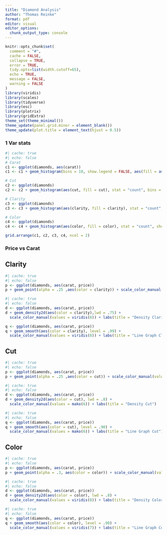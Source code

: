 ```yaml
---
title: "Diamond Analysis"
author: "Thomas Reinke"
format: pdf
editor: visual
editor_options: 
  chunk_output_type: console
---
```


```r
knitr::opts_chunk$set(
  comment = "#", 
  cache = FALSE,  
  collapse = TRUE,
  error = TRUE,
  tidy.opts=list(width.cutoff=65),
  echo = TRUE,
  message = FALSE,
  warning = FALSE
)
library(viridis)
library(scales)
library(tidyverse)
library(esc)
library(plotrix)
library(gridExtra)
theme_set(theme_minimal())
theme_update(panel.grid.minor = element_blank())
theme_update(plot.title = element_text(hjust = 0.5))

```

### 1 Var stats

```r
#| cache: true
#| echo: false
# Carat
c1 <- ggplot(diamonds, aes(carat)) 
c1 <- c1 + geom_histogram(bins = 10, show.legend = FALSE, aes(fill = as.factor(carat))) + labs(title = "Carat") + scale_fill_manual(values = plasma(273)) 

# Cut
c2 <- ggplot(diamonds) 
c2 <- c2 + geom_histogram(aes(cut, fill = cut), stat = "count", bins = 5, show.legend = FALSE) + scale_fill_manual(values = plasma(5))+ labs(title = "Cut") + scale_x_discrete(guide = guide_axis(n.dodge=2))

# Clarity
c3 <- ggplot(diamonds) 
c3 <- c3 + geom_histogram(aes(clarity, fill = clarity), stat = "count", bins = 8, show.legend = FALSE) + scale_fill_manual(values = plasma(8))  + labs(title = "Clarity") + scale_x_discrete(guide = guide_axis(n.dodge=2))

# Color
c4 <- ggplot(diamonds) 
c4 <- c4 + geom_histogram(aes(color, fill = color), stat = "count", show.legend = FALSE, bins = 7) + scale_fill_manual(values = plasma(7))  + labs(title = "Color") + scale_x_discrete(guide = guide_axis(n.dodge=2))

grid.arrange(c1, c2, c3, c4, ncol = 2)

```

### Price vs Carat

## Clarity

```r
#| cache: true
#| echo: false
p <- ggplot(diamonds, aes(carat, price)) 
p + geom_point(alpha = .25 ,aes(color = clarity)) + scale_color_manual(values = viridis(8)) + labs(title = "Scattplot Clarity") + guides(colour = guide_legend(override.aes = list(alpha = 1)))
```

```r
#| cache: true
#| echo: false
d <- ggplot(diamonds, aes(carat, price))
d + geom_density2d(aes(color = clarity),lwd = .75) + 
  scale_color_manual(values = viridis(8)) + labs(title = "Density Clarity")

q <- ggplot(diamonds, aes(carat, price))
q + geom_smooth(aes(color = clarity), level = .99) + 
  scale_color_manual(values = viridis(8)) + labs(title = "Line Graph Clarity")


```

\pagebreak

## Cut

```r
#| cache: true
#| echo: false
p <- ggplot(diamonds, aes(carat, price)) 
p + geom_point(alpha = .25 ,aes(color = cut)) + scale_color_manual(values = mako(6)) + labs(title = "Scattplot Cut") + guides(colour = guide_legend(override.aes = list(alpha = 1)))
```

```r
#| cache: true
#| echo: false
d <- ggplot(diamonds, aes(carat, price))
d + geom_density2d(aes(color = cut), lwd = .8) + 
  scale_color_manual(values = mako(6)) + labs(title = "Density Cut")
```

```r
#| cache: true
#| echo: false
q <- ggplot(diamonds, aes(carat, price))
q + geom_smooth(aes(color = cut), level = .90) + 
  scale_color_manual(values = mako(6)) + labs(title = "Line Graph Cut")
```

\pagebreak

## Color

```r
#| cache: true
#| echo: false
p <- ggplot(diamonds, aes(carat, price)) 
p + geom_point(alpha = .3, aes(color = color)) + scale_color_manual(values = viridis(8)) + labs(title = "Scattplot Color") + guides(colour = guide_legend(override.aes = list(alpha = 1)))
```

```r
#| cache: true
#| echo: false
d <- ggplot(diamonds, aes(carat, price))
d + geom_density2d(aes(color = color), lwd = .8) + 
  scale_color_manual(values = viridis(8)) + labs(title = "Density Color")
```

```r
#| cache: true
#| echo: false
q <- ggplot(diamonds, aes(carat, price))
q + geom_smooth(aes(color = color), level = .90) + 
  scale_color_manual(values = viridis(7)) + labs(title = "Line Graph Color")
```
